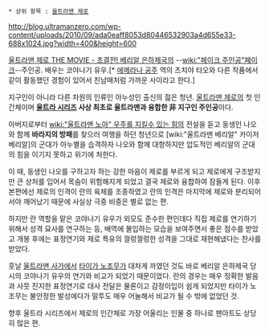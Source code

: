  * 상위 항목 : [[울트라맨 제로]]

http://blog.ultramanzero.com/wp-content/uploads/2010/09/ada0eaff8053d80446532903a4d655e33-688x1024.jpg?width=400&height=600

[[울트라맨 제로 THE MOVIE - 초결전! 베리알 은하제국]]의 --[[wiki:"페이크 주인공"페이크]]--주인공. 배우는 코야나기 유우.[* [[에메라나 공주]] 역의 츠치야 타오와 다른 작품에서 같이 활동했던 경험이 있어서 친남매처럼 가까운 사이라고 한다.]

지구인이 아니라 다른 차원의 인류인 아누성인 출신의 젊은 청년. [[울트라맨 제로]]의 첫 인간체이며 '''[[울트라 시리즈]] 사상 최초로 울트라맨과 융합한 非 지구인 주인공'''이다.

아버지로부터 [[wiki:"울트라맨 노아" 우주를 지킬수 있는 힘]]의 전설을 듣고 동생인 나오와 함께 '''바라지의 방패'''를 찾으러 여행을 하던 청년으로 [wiki:"울트라맨 베리알" 카이저 베리알]의 군대가 아누별을 습격하자 나오와 함께 대항하지만 압도적인 베리알의 군대의 힘을 이기지 못하고 위기에 처한다. 

이 때, 동생인 나오를 구하고자 하는 강한 마음이 제로를 부르게 되고 제로에게 구조받지만 큰 상처를 입어서 목숨이 위험해지게 되었고 결국 제로와 융합하여 잠들게 된다. 이후 본편에선 제로의 인격이 란의 육체를 조종하였고 란의 인격은 마지막에 제로와 분리되어서야 깨어났기 때문에 사실상 극중 비중은 별로 없는 편. 

하지만 란 역할을 맡은 코야나기 유우가 외모도 준수한 편인데다 직접 제로를 연기하기 위해서 성격 묘사를 연구하는 등, 배역에 몰입하는 모습을 보여주면서 좋은 점수를 받았고 개봉 후에는  표정연기와 제로 특유의 껄렁껄렁한 성격을 그대로 재현해냈다는 찬사를 받았다.

훗날 [[울트라맨 사가]]에서 [[타이가 노조무]]가 대차게 까였던 것도 바로 베리알 은하제국 당시의 코야나기 유우의 연기와 비교가 되었기 때문이었다. 란의 경우는 매우 정확한 발음과 사뭇 진지한 표정연기로 대사 전달은 물론이고 감정이입이 쉽게 되었지만 타이가 노조무는 불안정한 발성에다가 말투도 매우 어눌해서 비교가 될 수 밖에 없었던 것.

향후 울트라 시리즈에서 제로의 인간체로 가장 어울리는 인물 중 하나로 팬아트도 상당히 많은 편.
